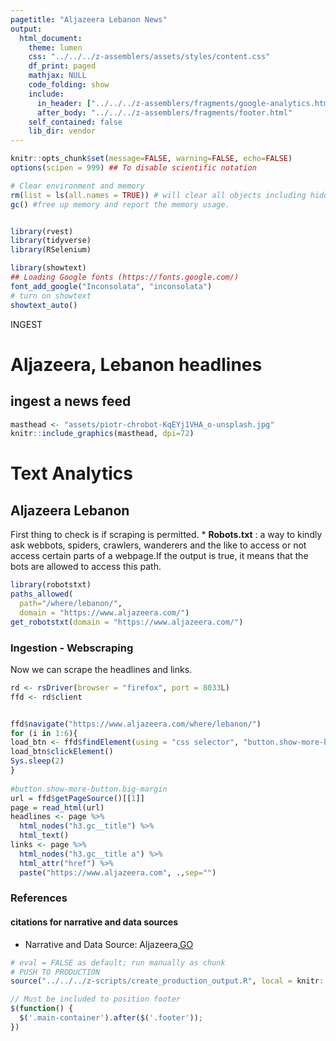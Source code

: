 ```yaml
---
pagetitle: "Aljazeera Lebanon News"
output: 
  html_document:
    theme: lumen
    css: "../../../z-assemblers/assets/styles/content.css"
    df_print: paged
    mathjax: NULL
    code_folding: show
    include:
      in_header: ["../../../z-assemblers/fragments/google-analytics.html", "../../../z-assemblers/fragments/header.html"]
      after_body: "../../../z-assemblers/fragments/footer.html"
    self_contained: false
    lib_dir: vendor
---
```


```r

knitr::opts_chunk$set(message=FALSE, warning=FALSE, echo=FALSE)
options(scipen = 999) ## To disable scientific notation

# Clear environment and memory
rm(list = ls(all.names = TRUE)) # will clear all objects including hidden objects.
gc() #free up memory and report the memory usage.


library(rvest)
library(tidyverse)
library(RSelenium)

library(showtext)
## Loading Google fonts (https://fonts.google.com/)
font_add_google("Inconsolata", "inconsolata")
# turn on showtext
showtext_auto()


```


<div class="activity">
INGEST  
</div>

# Aljazeera, Lebanon headlines
## ingest a news feed

```r

masthead <- "assets/piotr-chrobot-KqEYj1VHA_o-unsplash.jpg"
knitr::include_graphics(masthead, dpi=72)

```


# Text Analytics
## Aljazeera Lebanon

First thing to check is if scraping is permitted.
* __Robots.txt__ : a way to kindly ask webbots, spiders, crawlers, wanderers and the like to access or not access certain parts of a webpage.If the output is true, it means that the bots are allowed to access this path.

```r
library(robotstxt)
paths_allowed(
  path="/where/lebanon/",
  domain = "https://www.aljazeera.com/")
get_robotstxt(domain = "https://www.aljazeera.com/")
```
### Ingestion - Webscraping
Now we can scrape the headlines and links.

```r

rd <- rsDriver(browser = "firefox", port = 8033L)
ffd <- rd$client


ffd$navigate("https://www.aljazeera.com/where/lebanon/")
for (i in 1:6){
load_btn <- ffd$findElement(using = "css selector", "button.show-more-button.big-margin") 
load_btn$clickElement() 
Sys.sleep(2)
}
  
#button.show-more-button.big-margin
url = ffd$getPageSource()[[1]]
page = read_html(url)
headlines <- page %>%
  html_nodes("h3.gc__title") %>%
  html_text()
links <- page %>%
  html_nodes("h3.gc__title a") %>%
  html_attr("href") %>%
  paste("https://www.aljazeera.com", .,sep="")
```



### References
#### citations for narrative and data sources

* Narrative and Data Source: Aljazeera,[GO](https://www.aljazeera.com/){target="_blank"} 


```r

# eval = FALSE as default; run manually as chunk
# PUSH TO PRODUCTION
source("../../../z-scripts/create_production_output.R", local = knitr::knit_global())

```


```js

// Must be included to position footer
$(function() {
  $('.main-container').after($('.footer'));
})

```


